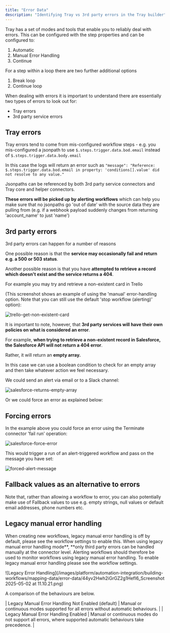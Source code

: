 ```yaml
---
title: "Error Data"
description: "Identifying Tray vs 3rd party errors in the Tray builder"
---
```


Tray has a set of modes and tools that enable you to reliably deal with errors. This can be configured with the step properties and can be configured to:

1. Automatic 
2. Manual Error Handling 
3. Continue 

For a step within a loop there are two further additional options

1. Break loop 
2. Continue loop 

When dealing with errors it is important to understand there are essentially two types of errors to look out for:

- Tray errors
- 3rd party service errors

## Tray errors

Tray errors tend to come from mis-configured workflow steps - e.g. you mis-configured a jsonpath to use `$.steps.trigger.data.bod.email` instead of `$.steps.trigger.data.body.email`

In this case the logs will return an error such as `"message": "Reference: $.steps.trigger.data.bod.email in property: 'conditions[].value' did not resolve to any value."`

Jsonpaths can be referenced by both 3rd party service connectors and Tray core and helper connectors.

**These errors will be picked up by alerting workflows** which can help you make sure that no jsonpaths go 'out of date' with the source data they are pulling from (e.g. if a webhook payload suddenly changes from returning 'account_name' to just 'name')

## 3rd party errors[​](http://localhost:3000/docs/error-handling/what-is-an-error#3rd-party-errors)

3rd party errors can happen for a number of reasons

One possible reason is that the **service may occasionally fail and return e.g. a 500 or 503 status**.

Another possible reason is that you have **attempted to retrieve a record which doesn't exist and the service returns a 404**.

For example you may try and retrieve a non-existent card in Trello

(This screenshot shows an example of using the 'manual' error-handling option. Note that you can still use the default 'stop workflow (alerting)' option):

![trello-get-non-existent-card](/images/platform/automation-integration/building-workflows/mapping-data/error-data/3DXdcuh4Hl6bKRLUdrDVhY_trello-get-non-existent-card.png)

It is important to note, however, that **3rd party services will have their own policies on what is considered an error**.

For example, **when trying to retrieve a non-existent record in Salesforce, the Salesforce API will not return a 404 error**.

Rather, it will return an **empty array.**

In this case we can use a boolean condition to check for an empty array and then take whatever action we feel necessary.

We could send an alert via email or to a Slack channel:

![salesforce-returns-empty-array](/images/platform/automation-integration/building-workflows/mapping-data/error-data/44qHW9y8NzK2mHNKz97kZL_salesforce-returns-empty-array.png)

Or we could force an error as explained below:

## Forcing errors[​](http://localhost:3000/docs/error-handling/what-is-an-error#forcing-errors)

In the example above you could force an error using the Terminate connector 'fail run' operation:

![salesforce-force-error](/images/platform/automation-integration/building-workflows/mapping-data/error-data/7GMmWLIYHzq8YIpPRCu6sb_salesforce-force-error.png)

This would trigger a run of an alert-triggered workflow and pass on the message you have set:

![forced-alert-message](/images/platform/automation-integration/building-workflows/mapping-data/error-data/72BYl8iqYxVRlcgfiYg1Xk_forced-alert-message.png)

## Fallback values as an alternative to errors[​](http://localhost:3000/docs/error-handling/what-is-an-error#fallback-values)

Note that, rather than allowing a workflow to error, you can also potentially make use of Fallback values to use e.g. empty strings, null values or default email addresses, phone numbers etc. 

## Legacy manual error handling

When creating new workflows, legacy manual error handling is off by default, please see the workflow settings to enable this. When using legacy manual error handling mode**, **only third party errors can be handled manually at the connector level. Alerting workflows should therefore be used to monitor workflows using legacy manual error handling. To enable legacy manual error handling please see the workflow settings. 

![Legacy Error Handling](/images/platform/automation-integration/building-workflows/mapping-data/error-data/44yv2Hwh2iGrGZ2g1HefI6_Screenshot 2025-05-02 at 11.10.21.png)

A comparison of the behaviours are below.

| Legacy Manual Error Handling Not Enabled (default) | Manual or continuous modes supported for all errors without automatic behaviours. |
| Legacy Manual Error Handling Enabled | Manual or continuous modes do not support all errors,  where supported automatic behaviours take precedence. |

